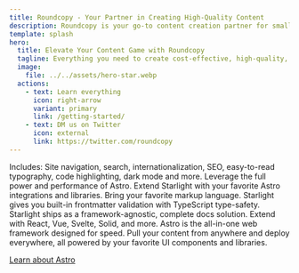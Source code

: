 ```yaml
---
title: Roundcopy - Your Partner in Creating High-Quality Content
description: Roundcopy is your go-to content creation partner for small to medium-sized businesses, early-stage startups, and agencies. Our platform combines human creativity and expertise with AI-powered tools to produce original, unique, and high-quality content that resonates with your audience.
template: splash
hero:
  title: Elevate Your Content Game with Roundcopy
  tagline: Everything you need to create cost-effective, high-quality, and original content that stands out. Fast, efficient, and personalized to your brand identity.
  image:
    file: ../../assets/hero-star.webp
  actions:
    - text: Learn everything
      icon: right-arrow
      variant: primary
      link: /getting-started/
    - text: DM us on Twitter
      icon: external
      link: https://twitter.com/roundcopy
---
```



<CardGrid stagger>
  <Card title="Documentation that delights" icon="open-book">
    Includes: Site navigation, search, internationalization, SEO, easy-to-read
    typography, code highlighting, dark mode and more.
  </Card>
  <Card title="Powered by Astro" icon="rocket">
    Leverage the full power and performance of Astro. Extend Starlight with your
    favorite Astro integrations and libraries.
  </Card>
  <Card title="Markdown, Markdoc, and MDX" icon="document">
    Bring your favorite markup language. Starlight gives you built-in
    frontmatter validation with TypeScript type-safety.
  </Card>
  <Card title="Bring your own UI components" icon="puzzle">
    Starlight ships as a framework-agnostic, complete docs solution. Extend with
    React, Vue, Svelte, Solid, and more.
  </Card>
</CardGrid>

<AboutAstro title="Brought to you by">
Astro is the all-in-one web framework designed for speed.
Pull your content from anywhere and deploy everywhere, all powered by your favorite UI components and libraries.

[Learn about Astro](https://astro.build/)

</AboutAstro>
